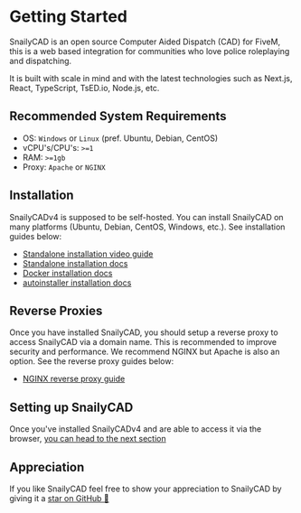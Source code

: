 # Getting Started

SnailyCAD is an open source Computer Aided Dispatch (CAD) for FiveM,
this is a web based integration for communities who love police roleplaying and dispatching.

It is built with scale in mind and with the latest technologies such as Next.js, React, TypeScript, TsED.io, Node.js, etc.

## Recommended System Requirements

- OS: `Windows` or `Linux` (pref. Ubuntu, Debian, CentOS)
- vCPU's/CPU's: `>=1`
- RAM: `>=1gb`
- Proxy: `Apache` or `NGINX`

## Installation

SnailyCADv4 is supposed to be self-hosted. You can install SnailyCAD on many platforms (Ubuntu, Debian, CentOS, Windows, etc.).
See installation guides below:

- [Standalone installation video guide](https://youtu.be/06NiiO8-rIM)
- [Standalone installation docs](/docs/installations/methods/standalone)
- [Docker installation docs](/docs/installations/methods/docker)
- [autoinstaller installation docs](/docs/installations/methods/autoinstaller)

## Reverse Proxies

Once you have installed SnailyCAD, you should setup a reverse proxy to access SnailyCAD via a domain name.
This is recommended to improve security and performance. We recommend NGINX but Apache is also an option. See the reverse proxy guides below:

- [NGINX reverse proxy guide](/docs/installations/reverse-proxies/nginx)

## Setting up SnailyCAD

Once you've installed SnailyCADv4 and are able to access it via the browser, [you can head to the next section](/docs/getting-started/setup)

## Appreciation

If you like SnailyCAD feel free to show your appreciation to SnailyCAD by giving it a [star on GitHub 🌟](https://github.com/SnailyCAD/snaily-cadv4)
